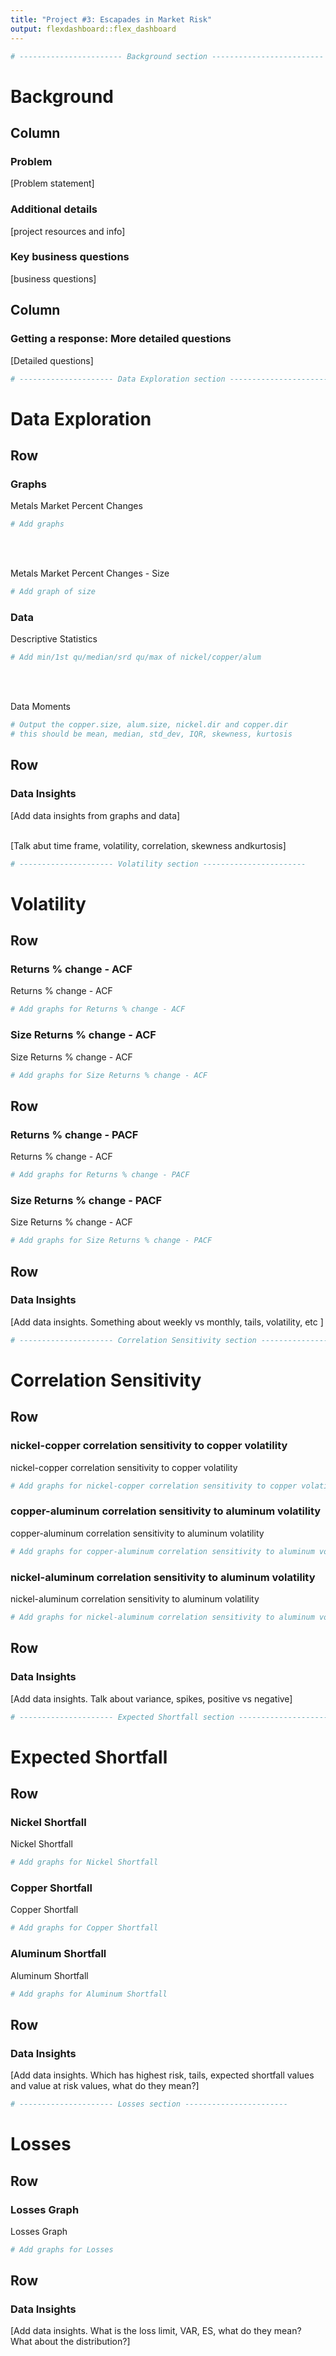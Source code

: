 ```yaml
---
title: "Project #3: Escapades in Market Risk"
output: flexdashboard::flex_dashboard
---
```


```r
# ----------------------- Background section -------------------------
```

Background {data-orientation=columns}
=====================================  
    
Column {data-width=600}
-------------------------------------
    
### Problem

[Problem statement]

### Additional details

[project resources and info]

### Key business questions

[business questions]

Column {data-width=400}
-------------------------------------
   
### Getting a response: More detailed questions

[Detailed questions]

```r
# --------------------- Data Exploration section -----------------------
```

Data Exploration {data-orientation=rows}
=====================================     
   
Row {data-height=600}
-------------------------------------

### Graphs

Metals Market Percent Changes
```r
# Add graphs
```
<br/><br/>

Metals Market Percent Changes - Size  
```r
# Add graph of size
```
   
### Data

Descriptive Statistics
```r
# Add min/1st qu/median/srd qu/max of nickel/copper/alum
```
<br/><br/>

Data Moments
```r
# Output the copper.size, alum.size, nickel.dir and copper.dir
# this should be mean, median, std_dev, IQR, skewness, kurtosis
```

Row {data-height=400}
-------------------------------------
    
### Data Insights

[Add data insights from graphs and data]
<br/><br/>

[Talk abut time frame, volatility, correlation, skewness andkurtosis]


```r
# --------------------- Volatility section -----------------------
```

Volatility {data-orientation=rows}
=====================================     
   
Row {data-height=300}
-------------------------------------

### Returns % change - ACF

Returns % change - ACF
```r
# Add graphs for Returns % change - ACF
```

### Size Returns % change - ACF

Size Returns % change - ACF
```r
# Add graphs for Size Returns % change - ACF
```

Row {data-height=300}
-------------------------------------
    
### Returns % change - PACF

Returns % change - ACF
```r
# Add graphs for Returns % change - PACF
```

### Size Returns % change - PACF

Size Returns % change - ACF
```r
# Add graphs for Size Returns % change - PACF
```

Row {data-height=300}
-------------------------------------

### Data Insights

[Add data insights. Something about weekly vs monthly, tails, volatility, etc ]


```r
# --------------------- Correlation Sensitivity section -----------------------
```

Correlation Sensitivity {data-orientation=rows}
=====================================     
   
Row {data-height=700}
-------------------------------------

### nickel-copper correlation sensitivity to copper volatility

nickel-copper correlation sensitivity to copper volatility
```r
# Add graphs for nickel-copper correlation sensitivity to copper volatility
```

### copper-aluminum correlation sensitivity to aluminum volatility

copper-aluminum correlation sensitivity to aluminum volatility
```r
# Add graphs for copper-aluminum correlation sensitivity to aluminum volatility
```

### nickel-aluminum correlation sensitivity to aluminum volatility

nickel-aluminum correlation sensitivity to aluminum volatility
```r
# Add graphs for nickel-aluminum correlation sensitivity to aluminum volatility
```

Row {data-height=300}
-------------------------------------

### Data Insights

[Add data insights. Talk about variance, spikes, positive vs negative]

```r
# --------------------- Expected Shortfall section -----------------------
```

Expected Shortfall {data-orientation=rows}
=====================================     
   
Row {data-height=700}
-------------------------------------

### Nickel Shortfall

Nickel Shortfall
```r
# Add graphs for Nickel Shortfall
```

### Copper Shortfall

Copper Shortfall
```r
# Add graphs for Copper Shortfall
```

### Aluminum Shortfall

Aluminum Shortfall
```r
# Add graphs for Aluminum Shortfall
```

Row {data-height=300}
-------------------------------------

### Data Insights

[Add data insights. Which has highest risk, tails, expected shortfall values and value at risk values, what do they mean?]

```r
# --------------------- Losses section -----------------------
```

Losses {data-orientation=rows}
=====================================     
   
Row {data-height=700}
-------------------------------------

### Losses Graph

Losses Graph
```r
# Add graphs for Losses
```

Row {data-height=300}
-------------------------------------

### Data Insights

[Add data insights. What is the loss limit, VAR, ES, what do they mean?  What about the distribution?]
